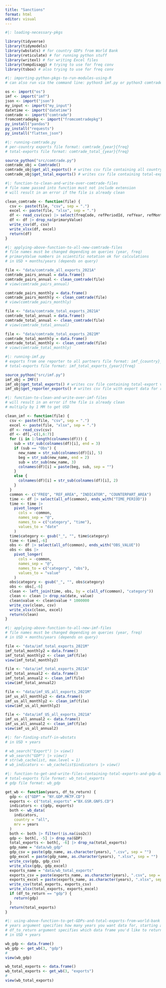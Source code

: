 ```yaml
---
title: "Sanctions"
format: html
editor: visual
---
```


```r
#|: loading-necessary-pkgs

library(tidyverse) 
library(tidymodels)
library(wbstats) # for country GDPs from World Bank
library(reticulate) # for running python stuff
library(writexl) # for writing Excel files
library(tempdisagg) # trying to use for freq conv
library(tsbox) # also trying to use for freq conv
```

```r
#|: importing-python-pkgs-to-run-modules-using-R
# can also run via the command line: python3 imf.py or python3 comtrade.py

os <- import("os")
imf <- import("imf")
json <- import("json")
my_input <- import("my_input")
datetime <- import("datetime")
comtrade <- import("comtrade")
fromcomtradepkg <- import("fromcomtradepkg")
py_install("pandas")
py_install("requests")
py_install("flatten_json")
```

```r
#|: running-comtrade.py
# per-country exports file format: comtrade_{year}{freq} 
# total-exports file format: comtrade_total_{year}{freq}

source_python("src/comtrade.py")
comtrade_obj = Comtrade()
comtrade_obj$get_all_exports() # writes csv file containing all country-pair export data
comtrade_obj$get_total_exports() # writes csv file containing total-export values for each country
```

```r
#|: function-to-clean-and-write-over-comtrade-files
# file name passed into function must not include extension
# will result in an error if the file is already clean

clean_comtrade <- function(file) {
  csv <- paste(file, "csv", sep = ".")
  excel <- paste(file, "xlsx", sep = ".")
  df <- read_csv(csv) |> select(freqCode, refPeriodId, refYear, refMonth, reporterCode, reporterISO, reporterDesc, flowDesc, partnerCode, partnerISO, partnerDesc, cmdDesc, primaryValue)
  df <- df |> drop_na(primaryValue)
  write_csv(df, csv)
  write_xlsx(df, excel)
  return(df)
}
```

```r
#|: applying-above-function-to-all-new-comtrade-files
# file names must be changed depending on queries (year, freq)
# primaryValue numbers in scientific notation ok for calculations
# in USD + months/years (depends on query)

file <- "data/comtrade_all_exports_2021A"
comtrade_pairs_annual = data.frame()
comtrade_pairs_annual <- clean_comtrade(file)
# view(comtrade_pairs_annual)

comtrade_pairs_monthly = data.frame()
comtrade_pairs_monthly <- clean_comtrade(file)
# view(comtrade_pairs_monthly)

file <- "data/comtrade_total_exports_2021A"
comtrade_total_annual = data.frame()
comtrade_total_annual <- clean_comtrade(file)
# view(comtrade_total_annual)

file <- "data/comtrade_total_exports_2021M"
comtrade_total_monthly = data.frame()
comtrade_total_monthly <- clean_comtrade(file)
# view(comtrade_total_monthly)
```

```r
#|: running-imf.py
# exports from one reporter to all partners file format: imf_{country}_all_exports_{year}{freq}
# total-exports file format: imf_total_exports_{year}{freq}

source_python("src/imf.py")
imf_obj = IMF()
imf_obj$get_total_exports() # writes csv file containing total-export values for each country
imf_obj$get_reporter_exports() # writes csv file with export data for reporter to all partners
```

```r
#|: function-to-clean-and-write-over-imf-files
# will result in an error if the file is already clean
# multiply by 1 MM to get USD

clean_imf <- function(file) {
  csv <- paste(file, "csv", sep = ".")
  excel <- paste(file, "xlsx", sep = ".")
  df <- read_csv(csv)
  df <- df[,-c(1,6:7)]
  for (i in 1:length(colnames(df))) {
    sub = str_sub(colnames(df)[i], end = 3)
    if (sub == "Obs") {
      new_name = str_sub(colnames(df)[i], 5)
      beg = str_sub(new_name, end = 2)
      sub = str_sub(new_name, 3)
      colnames(df)[i] = paste(beg, sub, sep = "")
    }
    else {
      colnames(df)[i] = str_sub(colnames(df)[i], 2)
    }
  }
  common <- c("FREQ", "REF_AREA", "INDICATOR", "COUNTERPART_AREA")
  time <- df |> select(all_of(common), ends_with("TIME_PERIOD")) 
  time <- time |>
    pivot_longer(
      cols = -common,
      names_sep = "@",
      names_to = c("category", "time"),
      values_to = "date"
    )
  time$category <- gsub("_", "", time$category)
  time <- time[,-6]
  obs <- df |> select(all_of(common), ends_with("OBS_VALUE"))
  obs <- obs |>
    pivot_longer(
      cols = -common,
      names_sep = "@",
      names_to = c("category", "obs"),
      values_to = "value"
    )
  obs$category <- gsub("_", "", obs$category)
  obs <- obs[,-6]
  clean <- left_join(time, obs, by = c(all_of(common), "category"))
  clean <- clean |> drop_na(date, value)
  clean$value <- clean$value * 1000000
  write_csv(clean, csv)
  write_xlsx(clean, excel)
  return(clean)
}
```

```r
#|: applying-above-function-to-all-new-imf-files
# file names must be changed depending on queries (year, freq)
# in USD + months/years (depends on query)

file <- "data/imf_total_exports_2021M"
imf_total_monthly2 = data.frame()
imf_total_monthly2 <- clean_imf(file)
view(imf_total_monthly2)

file <- "data/imf_total_exports_2021A"
imf_total_annual2 <- data.frame()
imf_total_annual2 <- clean_imf(file)
view(imf_total_annual2)

file <- "data/imf_US_all_exports_2021M"
imf_us_all_monthly2 <- data.frame()
imf_us_all_monthly2 <- clean_imf(file)
view(imf_us_all_monthly2)

file <- "data/imf_US_all_exports_2021A"
imf_us_all_annual2 <- data.frame()
imf_us_all_annual2 <- clean_imf(file)
view(imf_us_all_annual2)
```

```r
#|: for-finding-stuff-in-wbstats
# in USD + years

# wb_search("Export") |> view()
# wb_search("GDP") |> view()
# str(wb_cachelist, max.level = 1)
# wb_indicators <- wb_cachelist$indicators |> view()
```

```r
#|: function-to-get-and-write-files-containing-total-exports-and-gdp-data-from-world-bank
# total-exports file format: wb_total_exports
# gdp file format: wb_gdp

get_wb <- function(years, df_to_return) { 
  gdp <- c("GDP" = "NY.GDP.MKTP.CD")
  exports <- c("total_exports" ="BX.GSR.GNFS.CD")
  indicators <- c(gdp, exports)
  both <- wb_data(
    indicators, 
    country = "all",
    mrv = years
  )
  both <- both |> filter(!is.na(iso2c))
  gdp <- both[, -5] |> drop_na(GDP)
  total_exports <- both[, -6] |> drop_na(total_exports)
  gdp_name = "data/wb_gdp"
  gdp_csv = paste(gdp_name, as.character(years), ".csv", sep = "")
  gdp_excel = paste(gdp_name, as.character(years), ".xlsx", sep = "")
  write_csv(gdp, gdp_csv)
  write_xlsx(gdp, gdp_excel)
  exports_name = "data/wb_total_exports"
  exports_csv = paste(exports_name, as.character(years), ".csv", sep = "")
  exports_excel = paste(exports_name, as.character(years), ".xlsx", sep = "")
  write_csv(total_exports, exports_csv)
  write_xlsx(total_exports, exports_excel)
  if (df_to_return == "gdp") {
    return(gdp)
  }
  return(total_exports)
}
```

```r
#|: using-above-function-to-get-GDPs-and-total-exports-from-world-bank
# years argument specifies how many years you want data for, starting at the most recent year that has complete data (e.g., get_wb(3) will get data for 2019, 2020, and 2021)
# df_to_return argument specifies which data frame you'd like to return, with valid arguments being "gdp" or "exports"
# in USD + years 

wb_gdp <- data.frame()
wb_gdp <- get_wb(3, "gdp")
# 
view(wb_gdp)

wb_total_exports <- data.frame()
wb_total_exports <- get_wb(3, "exports")
# 
view(wb_total_exports)
```
